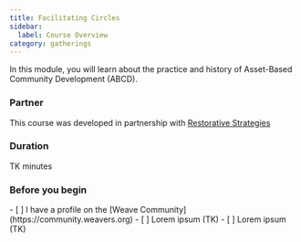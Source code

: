 ```yaml
---
title: Facilitating Circles
sidebar:
  label: Course Overview
category: gatherings
---
```


In this module, you will learn about the practice and history of Asset-Based Community Development (ABCD).

### Partner

This course was developed in partnership with [Restorative Strategies](https://www.restorativestrategies.expert)

### Duration

TK minutes

### Before you begin

<Checklist>
- [ ] I have a profile on the [Weave Community](https://community.weavers.org)
- [ ] Lorem ipsum (TK)
- [ ] Lorem ipsum (TK)
</Checklist>

